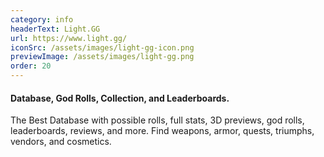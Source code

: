 ```yaml
---
category: info
headerText: Light.GG
url: https://www.light.gg/
iconSrc: /assets/images/light-gg-icon.png
previewImage: /assets/images/light-gg.png
order: 20
---
```


#### Database, God Rolls, Collection, and Leaderboards.

The Best Database with possible rolls, full stats, 3D previews, god rolls, leaderboards, reviews, and more.
Find weapons, armor, quests, triumphs, vendors, and cosmetics.
